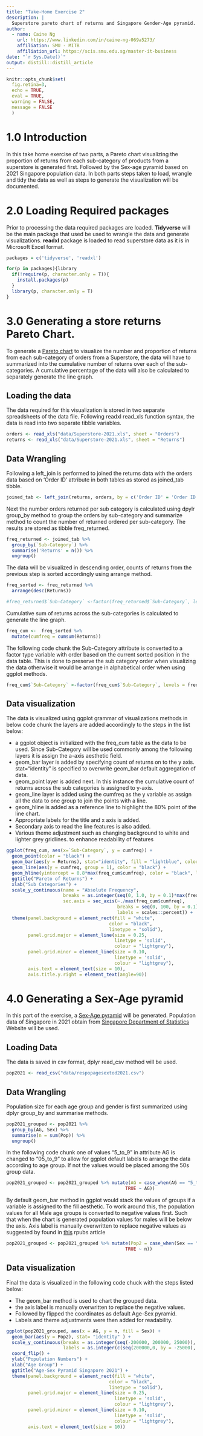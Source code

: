 ```yaml
---
title: "Take-Home Exercise 2"
description: |
  Superstore pareto chart of returns and Singapore Gender-Age pyramid.
author:
  - name: Caine Ng 
    url: https://www.linkedin.com/in/caine-ng-069a5273/
    affiliation: SMU - MITB
    affiliation_url: https://scis.smu.edu.sg/master-it-business
date: "`r Sys.Date()`"
output: distill::distill_article
---
```


```r
knitr::opts_chunk$set(
  fig.retina=3,
  echo = TRUE,
  eval = TRUE,
  warning = FALSE,
  message = FALSE
  )
```

# 1.0 Introduction

In this take home exercise of two parts, a Pareto chart visualizing the proportion of returns from each sub-category of products from a superstore is generated first. Followed by the Sex-age pyramid based on 2021 Singapore population data. In both parts steps taken to load, wrangle and tidy the data as well as steps to generate the visualization will be documented.

# 2.0 Loading Required packages

Prior to processing the data required packages are loaded. **Tidyverse** will be the main package that used be used to wrangle the data and generate visualizations. **readxl** package is loaded to read superstore data as it is in Microsoft Excel format.

```r
packages = c('tidyverse', 'readxl')

for(p in packages){library
  if(!require(p, character.only = T)){
    install.packages(p)
  }
  library(p, character.only = T)
}
```

# 3.0 Generating a store returns Pareto Chart.

To generate a [Pareto chart](https://en.wikipedia.org/wiki/Pareto_chart) to visualize the number and proportion of returns from each sub-category of orders from a Superstore, the data will have to summarized into the cumulative number of returns over each of the sub-categories. A cumulative percentage of the data will also be calculated to separately generate the line graph.


## Loading the data

The data required for this visualization is stored in two separate spreadsheets of the data file. Following readxl read_xls function syntax, the data is read into two separate tibble variables.  

```r
orders <- read_xls("data/Superstore-2021.xls", sheet = "Orders")
returns <- read_xls("data/Superstore-2021.xls", sheet = "Returns")
```

## Data Wrangling

Following a left_join is performed to joined the returns data with the orders data based on 'Order ID' attribute in both tables as stored as joined_tab tibble.

```r
joined_tab <- left_join(returns, orders, by = c('Order ID' = 'Order ID'))
```

Next the number orders returned per sub category is calculated using dpylr group_by method to group the orders by sub-category and summarize method to count the number of returned ordered per sub-category. The results are stored as tibble freq_returned.

```r
freq_returned <- joined_tab %>% 
  group_by(`Sub-Category`) %>% 
  summarise('Returns' = n()) %>% 
  ungroup()
```

The data will be visualized in descending order, counts of returns from the previous step is sorted accordingly using arrange method.

```r
freq_sorted <- freq_returned %>% 
  arrange(desc(Returns)) 

#freq_returned$`Sub-Category` <-factor(freq_returned$`Sub-Category`, levels = freq_returned$`Sub-Category`)
```

Cumulative sum of returns across the sub-categories is calculated to generate the line graph.

```r
freq_cum <-  freq_sorted %>% 
  mutate(cumfreq = cumsum(Returns))
```

The following code chunk the Sub-Category attribute is converted to a factor type variable with order based on the current sorted position in the data table. This is done to preserve the sub category order when visualizing the data otherwise it would be arrange in alphabetical order when using ggplot methods.

```r
freq_cum$`Sub-Category` <-factor(freq_cum$`Sub-Category`, levels = freq_cum$`Sub-Category`)
```

## Data visualization

The data is visualized using ggplot grammar of visualizations methods in below code chunk the layers are added accordingly to the steps in the list below:

* a ggplot object is initialized with the freq_cum table as the data to be used. Since Sub-Category will be used commonly among the following layers it is assign the a-axis aesthetic field.
* geom_bar layer is added by specifying count of returns on to the y axis. stat="identity" is specified to overwrite geom_bar default aggregation of data. 
* geom_point layer is added next. In this instance the cumulative count of returns across the sub categories is assigned to y-axis.
* geom_line layer is added using the cumfreq as the y variable as assign all the data to one group to join the points with a line.
* geom_hline is added as a reference line to highlight the 80% point of the line chart.
* Appropriate labels for the title and x axis is added.
* Secondary axis to read the line features is also added.
* Various theme adjustment such as changing background to white and lighter grey gridlines. to enhance readability of features


```r

ggplot(freq_cum, aes(x=`Sub-Category`, y = cumfreq)) +
  geom_point(color = "black") +
  geom_bar(aes(y = Returns), stat="identity", fill = "lightblue", color = "grey") +
  geom_line(aes(y = cumfreq, group = 1), color = "black") + 
  geom_hline(yintercept = 0.8*max(freq_cum$cumfreq), color = "black", linetype = "dashed") +
  ggtitle("Pareto of Returns") +
  xlab("Sub Categories") +
  scale_y_continuous(name = "Absolute Frequency", 
                     breaks = as.integer(seq(0, 1.0, by = 0.1)*max(freq_cum$cumfreq)),
                     sec.axis = sec_axis(~./max(freq_cum$cumfreq), 
                                         breaks = seq(0, 100, by = 0.1),
                                         labels = scales::percent)) +
  theme(panel.background = element_rect(fill = "white",
                                      color = "black",
                                      linetype = "solid"),
        panel.grid.major = element_line(size = 0.25,
                                        linetype = 'solid',
                                        colour = "lightgrey"),
        panel.grid.minor = element_line(size = 0.10,
                                        linetype = 'solid',
                                        colour = "lightgrey"),
        axis.text = element_text(size = 10),
        axis.title.y.right = element_text(angle=90))

```

# 4.0 Generating a Sex-Age pyramid

In this part of the exercise, a [Sex-Age pyramid](https://en.wikipedia.org/wiki/Population_pyramid) will be generated. Population data of Singapore in 2021 obtain from [Singapore Department of Statistics](https://www.singstat.gov.sg/find-data/search-by-theme?theme=society&type=visualising-data) Website will be used. 

## Loading Data

The data is saved in csv format, dplyr read_csv method will be used.

```r
pop2021 <- read_csv("data/respopagesextod2021.csv")
```
## Data Wrangling

Population size for each age group and gender is first summarized using dplyr group_by and summarise methods. 

```r
pop2021_grouped <- pop2021 %>% 
  group_by(AG, Sex) %>% 
  summarise(n = sum(Pop)) %>% 
  ungroup()
```
In the following code chunk one of values "5_to_9" in attribute AG is changed to "05_to_9" to allow for ggplot default labels to arrange the data according to age group. If not the values would be placed among the 50s group data.

```r
pop2021_grouped <- pop2021_grouped %>% mutate(AG = case_when(AG == "5_to_9" ~ "05_to_9",
                                            TRUE ~ AG))
```

By default geom_bar method in ggplot would stack the values of groups if a variable is assigned to the fill aesthetic. To work around this, the population values for all Male age groups is converted to negative values first. Such that when the chart is generated population values for males will be below the axis. Axis label is manually overwritten to replace negative values as suggested by found in [this](https://rpubs.com/walkerke/pyramids_ggplot2)  rpubs article 

```r
pop2021_grouped <- pop2021_grouped %>% mutate(Pop2 = case_when(Sex == "Males" ~ 0-n,
                                            TRUE ~ n))
```

## Data visualization

Final the data is visualized in the following code chuck with the steps listed below:

* The geom_bar method is used to chart the grouped data.
* the axis label is manually overwritten to replace the negative values.
* Followed by flipped the coordinates as default Age-Sex pyramid.
* Labels and theme adjustments were then added for readability.


```r
ggplot(pop2021_grouped, aes(x = AG, y = n, fill = Sex)) + 
  geom_bar(aes(y = Pop2), stat= "identity" ) +
  scale_y_continuous(breaks = as.integer(seq(-200000, 200000, 25000)),
                     labels = as.integer(c(seq(200000,0, by = -25000), seq(25000, 200000, by = 25000)))) + 
  coord_flip() +
  ylab("Population Numbers") +
  xlab("Age Group") +
  ggtitle("Age-Sex Pyramid Singapore 2021") +
  theme(panel.background = element_rect(fill = "white",
                                      color = "black",
                                      linetype = "solid"),
        panel.grid.major = element_line(size = 0.25,
                                        linetype = 'solid',
                                        colour = "lightgrey"),
        panel.grid.minor = element_line(size = 0.10,
                                        linetype = 'solid',
                                        colour = "lightgrey"),
        axis.text = element_text(size = 10))
```